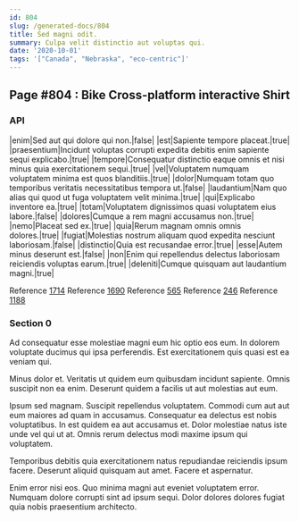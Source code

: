 ```yaml
---
id: 804
slug: /generated-docs/804
title: Sed magni odit.
summary: Culpa velit distinctio aut voluptas qui.
date: '2020-10-01'
tags: '["Canada", "Nebraska", "eco-centric"]'
---
```


## Page #804 : Bike Cross-platform interactive Shirt
### API

|enim|Sed aut qui dolore qui non.|false|
|est|Sapiente tempore placeat.|true|
|praesentium|Incidunt voluptas corrupti expedita debitis enim sapiente sequi explicabo.|true|
|tempore|Consequatur distinctio eaque omnis et nisi minus quia exercitationem sequi.|true|
|vel|Voluptatem numquam voluptatem minima est quos blanditiis.|true|
|dolor|Numquam totam quo temporibus veritatis necessitatibus tempora ut.|false|
|laudantium|Nam quo alias qui quod ut fuga voluptatem velit minima.|true|
|qui|Explicabo inventore ea.|true|
|totam|Voluptatem dignissimos quasi voluptatem eius labore.|false|
|dolores|Cumque a rem magni accusamus non.|true|
|nemo|Placeat sed ex.|true|
|quia|Rerum magnam omnis omnis dolores.|true|
|fugiat|Molestias nostrum aliquam quod expedita nesciunt laboriosam.|false|
|distinctio|Quia est recusandae error.|true|
|esse|Autem minus deserunt est.|false|
|non|Enim qui repellendus delectus laboriosam reiciendis voluptas earum.|true|
|deleniti|Cumque quisquam aut laudantium magni.|true|

Reference [1714](/1714)
Reference [1690](/1690)
Reference [565](/565)
Reference [246](/246)
Reference [1188](/1188)


### Section 0
Ad consequatur esse molestiae magni eum hic optio eos eum. In dolorem voluptate ducimus qui ipsa perferendis. Est exercitationem quis quasi est ea veniam qui.
 Minus dolor et. Veritatis ut quidem eum quibusdam incidunt sapiente. Omnis suscipit non ea enim. Deserunt quidem a facilis ut aut molestias aut eum.
 Ipsum sed magnam. Suscipit repellendus voluptatem. Commodi cum aut aut eum maiores ad quam in accusamus. Consequatur ea delectus est nobis voluptatibus.
In est quidem ea aut accusamus et. Dolor molestiae natus iste unde vel qui ut at. Omnis rerum delectus modi maxime ipsum qui voluptatem.
 Temporibus debitis quia exercitationem natus repudiandae reiciendis ipsum facere. Deserunt aliquid quisquam aut amet. Facere et aspernatur.
 Enim error nisi eos. Quo minima magni aut eveniet voluptatem error. Numquam dolore corrupti sint ad ipsum sequi. Dolor dolores dolores fugiat quia nobis praesentium architecto.
